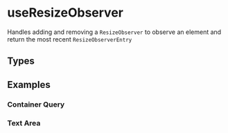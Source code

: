 
<Meta title="Example/UseResizeObserver" />

# useResizeObserver

Handles adding and removing a `ResizeObserver` to observe an element and return the most recent `ResizeObserverEntry`

## Types

<Source language="ts" code={TYPES} />

## Examples

### Container Query

<Canvas withSource="open">
  <Story name="Container Query" story={stories.containerQuery} />
</Canvas>

### Text Area

<Canvas withSource="open">
  <Story name="Text Area" story={stories.textArea} />
</Canvas>
